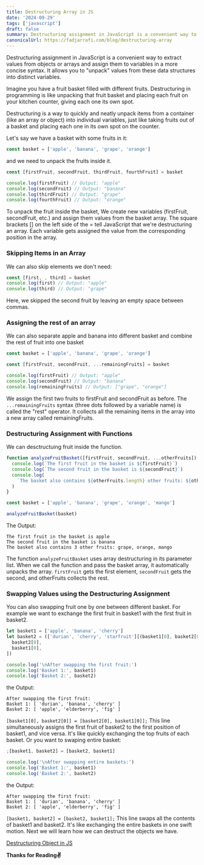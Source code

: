 ```yaml
---
title: Destructuring Array in JS
date: '2024-09-29'
tags: ['javascript']
draft: false
summary: Destructuring assignment in JavaScript is a convenient way to extract values from objects or arrays and assign them to variables in a more concise syntax.
canonicalUrl: https://fadjarrafi.com/blog/destructuring-array
---
```


Destructuring assignment in JavaScript is a convenient way to extract values from objects or arrays and assign them to variables in a more concise syntax. It allows you to "unpack" values from these data structures into distinct variables.

Imagine you have a fruit basket filled with different fruits. Destructuring in programming is like unpacking that fruit basket and placing each fruit on your kitchen counter, giving each one its own spot.

Destructuring is a way to quickly and neatly unpack items from a container (like an array or object) into individual variables, just like taking fruits out of a basket and placing each one in its own spot on the counter.

Let's say we have a basket with some fruits in it:

```js
const basket = ['apple', 'banana', 'grape', 'orange']
```

and we need to unpack the fruits inside it.

```js
const [firstFruit, secondFruit, thirdFruit, fourthFruit] = basket

console.log(firstFruit) // Output: "apple"
console.log(secondFruit) // Output: "banana"
console.log(thirdFruit) // Output: "grape"
console.log(fourthFruit) // Output: "orange"
```

To unpack the fruit inside the basket, We create new variables (firstFruit, secondFruit, etc.) and assign them values from the basket array. The square brackets [] on the left side of the = tell JavaScript that we're destructuring an array. Each variable gets assigned the value from the corresponding position in the array.

### Skipping Items in an Array

We can also skip elements we don't need:

```js
const [first, , third] = basket
console.log(first) // Output: "apple"
console.log(third) // Output: "grape"
```

Here, we skipped the second fruit by leaving an empty space between commas.

### Assigning the rest of an array

We can also separate apple and banana into different basket and combine the rest of fruit into one basket

```js
const basket = ['apple', 'banana', 'grape', 'orange']

const [firstFruit, secondFruit, ...remainingFruits] = basket

console.log(firstFruit) // Output: "apple"
console.log(secondFruit) // Output: "banana"
console.log(remainingFruits) // Output: ["grape", "orange"]
```

We assign the first two fruits to firstFruit and secondFruit as before. The `...remainingFruits` syntax (three dots followed by a variable name) is called the "rest" operator. It collects all the remaining items in the array into a new array called remainingFruits.

### Destructuring Assignment with Functions

We can desctructuing fruit inside the function.

```js
function analyzeFruitBasket([firstFruit, secondFruit, ...otherFruits]) {
  console.log(`The first fruit in the basket is ${firstFruit}`)
  console.log(`The second fruit in the basket is ${secondFruit}`)
  console.log(
    `The basket also contains ${otherFruits.length} other fruits: ${otherFruits.join(', ')}`
  )
}

const basket = ['apple', 'banana', 'grape', 'orange', 'mango']

analyzeFruitBasket(basket)
```

The Output:

```
The first fruit in the basket is apple
The second fruit in the basket is banana
The basket also contains 3 other fruits: grape, orange, mango
```

The function `analyzeFruitBasket` uses array destructuring in its parameter list. When we call the function and pass the basket array, it automatically unpacks the array. `firstFruit` gets the first element, `secondFruit` gets the second, and otherFruits collects the rest.

### Swapping Values using the Destructuring Assignment

You can also swapping fruit one by one between different basket. For example we want to exchange the first fruit in basket1 with the first fruit in basket2.

```js
let basket1 = ['apple', 'banana', 'cherry']
let basket2 = (['durian', 'cherry', 'starfruit'][(basket1[0], basket2[0])] = [
  basket2[0],
  basket1[0],
])

console.log('\nAfter swapping the first fruit:')
console.log('Basket 1:', basket1)
console.log('Basket 2:', basket2)
```

the Output:

```
After swapping the first fruit:
Basket 1: [ 'durian', 'banana', 'cherry' ]
Basket 2: [ 'apple', 'elderberry', 'fig' ]
```

`[basket1[0], basket2[0]] = [basket2[0], basket1[0]];` This line simultaneously assigns the first fruit of basket2 to the first position of basket1, and vice versa. It's like quickly exchanging the top fruits of each basket. Or you want to swaping entire basket:

```js
;[basket1, basket2] = [basket2, basket1]

console.log('\nAfter swapping entire baskets:')
console.log('Basket 1:', basket1)
console.log('Basket 2:', basket2)
```

the Output:

```
After swapping the first fruit:
Basket 1: [ 'durian', 'banana', 'cherry' ]
Basket 2: [ 'apple', 'elderberry', 'fig' ]
```

`[basket1, basket2] = [basket2, basket1];` This line swaps all the contents of basket1 and basket2. It's like exchanging the entire baskets in one swift motion. Next we will learn how we can destruct the objects we have.

[Destructuring Object in JS](https://fadjarrafi.com/blog/destructuring-object)

**Thanks for Reading✌️**
